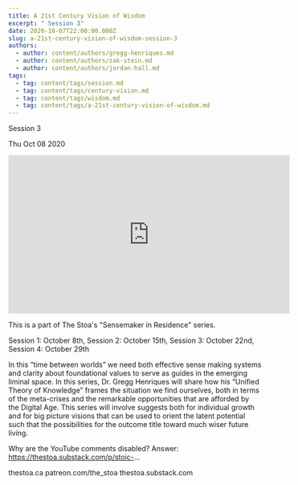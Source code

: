 ```yaml
---
title: A 21st Century Vision of Wisdom
excerpt: " Session 3"
date: 2020-10-07T22:00:00.000Z
slug: a-21st-century-vision-of-wisdom-session-3
authors:
  - author: content/authors/gregg-henriques.md
  - author: content/authors/zak-stein.md
  - author: content/authors/jordan-hall.md
tags:
  - tag: content/tags/session.md
  - tag: content/tags/century-vision.md
  - tag: content/tags/wisdom.md
  - tag: content/tags/a-21st-century-vision-of-wisdom.md
---
```




 Session 3

Thu Oct 08 2020

<iframe width="560" height="315" src="https://www.youtube.com/embed/ytgmu1KdxUA" title="A 21st Century Vision of Wisdom: Session 3 w/ Gregg Henriques feat. Zak Stein and Jordan Hall" frameborder="0" allow="accelerometer; autoplay; clipboard-write; encrypted-media; gyroscope; picture-in-picture" allowfullscreen ></iframe>

This is a part of The Stoa's "Sensemaker in Residence" series. 

Session 1: October 8th, 
Session 2: October 15th, 
Session 3: October 22nd, 
Session 4: October 29th 

In this “time between worlds” we need both effective sense making systems and clarity about foundational values to serve as guides in the emerging liminal space. In this series, Dr. Gregg Henriques will share how his “Unified Theory of Knowledge” frames the situation we find ourselves, both in terms of the meta-crises and the remarkable opportunities that are afforded by the Digital Age. This series will involve suggests both for individual growth and for big picture visions that can be used to orient the latent potential such that the possibilities for the outcome title toward much wiser future living.

Why are the YouTube comments disabled? Answer: https://thestoa.substack.com/p/stoic-...

thestoa.ca
patreon.com/the_stoa
thestoa.substack.com


